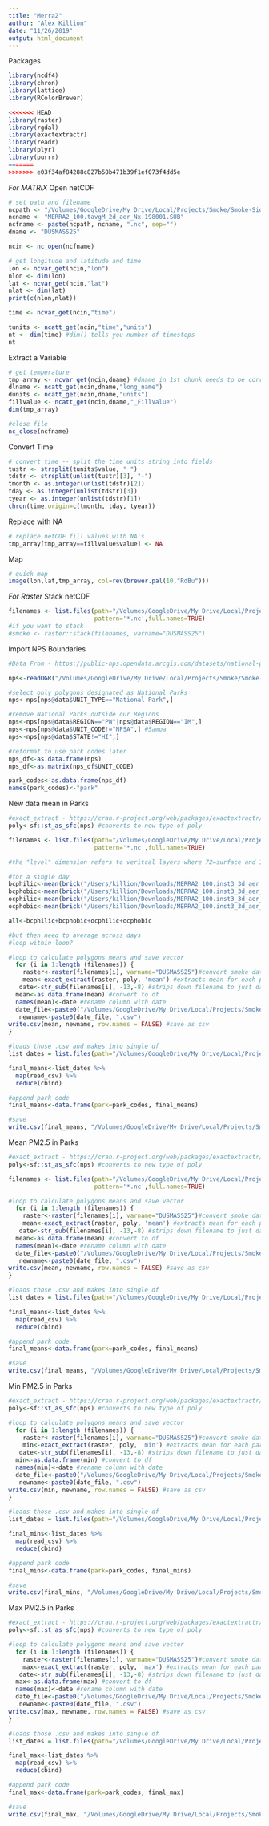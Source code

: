 ```yaml
---
title: "Merra2"
author: "Alex Killion"
date: "11/26/2019"
output: html_document
---
```


Packages
```r
library(ncdf4)
library(chron)
library(lattice)
library(RColorBrewer)

<<<<<<< HEAD
library(raster)
library(rgdal)
library(exactextractr)
library(readr)
library(plyr)
library(purrr)
=======
>>>>>>> e03f34af84288c827b58b471b39f1ef073f4dd5e
```

*For MATRIX* 
Open netCDF 
```r
# set path and filename
ncpath <- "/Volumes/GoogleDrive/My Drive/Local/Projects/Smoke/Smoke-Signal/Merra2/"
ncname <- "MERRA2_100.tavgM_2d_aer_Nx.198001.SUB"  
ncfname <- paste(ncpath, ncname, ".nc", sep="")
dname <- "DUSMASS25"

ncin <- nc_open(ncfname)

# get longitude and latitude and time
lon <- ncvar_get(ncin,"lon")
nlon <- dim(lon)
lat <- ncvar_get(ncin,"lat")
nlat <- dim(lat)
print(c(nlon,nlat))

time <- ncvar_get(ncin,"time")

tunits <- ncatt_get(ncin,"time","units")
nt <- dim(time) #dim() tells you number of timesteps 
nt
```

Extract a Variable
```r
# get temperature
tmp_array <- ncvar_get(ncin,dname) #dname in 1st chunk needs to be correct variable name
dlname <- ncatt_get(ncin,dname,"long_name")
dunits <- ncatt_get(ncin,dname,"units")
fillvalue <- ncatt_get(ncin,dname,"_FillValue")
dim(tmp_array)

#close file
nc_close(ncfname)
```

Convert Time
```r
# convert time -- split the time units string into fields
tustr <- strsplit(tunits$value, " ")
tdstr <- strsplit(unlist(tustr)[3], "-")
tmonth <- as.integer(unlist(tdstr)[2])
tday <- as.integer(unlist(tdstr)[3])
tyear <- as.integer(unlist(tdstr)[1])
chron(time,origin=c(tmonth, tday, tyear))
```

Replace with NA
```r
# replace netCDF fill values with NA's
tmp_array[tmp_array==fillvalue$value] <- NA
```

Map
```r
# quick map
image(lon,lat,tmp_array, col=rev(brewer.pal(10,"RdBu")))
```

*For Raster*
Stack netCDF 
```r
filenames <- list.files(path="/Volumes/GoogleDrive/My Drive/Local/Projects/Smoke/Smoke-Signal/Merra2/",
                        pattern='*.nc',full.names=TRUE)
#if you want to stack
#smoke <- raster::stack(filenames, varname="DUSMASS25")

```

Import NPS Boundaries
```r
#Data From - https://public-nps.opendata.arcgis.com/datasets/national-park-service-park-unit-boundaries

nps<-readOGR("/Volumes/GoogleDrive/My Drive/Local/Projects/Smoke/Smoke-Signal/NPS_poly/NPS_poly.shp")

#select only polygons designated as National Parks
nps<-nps[nps@data$UNIT_TYPE=="National Park",]

#remove National Parks outside our Regions
nps<-nps[nps@data$REGION=="PW"|nps@data$REGION=="IM",]
nps<-nps[nps@data$UNIT_CODE!="NPSA",] #Samoa
nps<-nps[nps@data$STATE!="HI",]

#reformat to use park codes later
nps_df<-as.data.frame(nps)
nps_df<-as.matrix(nps_df$UNIT_CODE)

park_codes<-as.data.frame(nps_df)
names(park_codes)<-"park"

```

New data mean in Parks
```r
#exact_extract - https://cran.r-project.org/web/packages/exactextractr/readme/README.html * see for other summary stats
poly<-sf::st_as_sfc(nps) #converts to new type of poly

filenames <- list.files(path="/Volumes/GoogleDrive/My Drive/Local/Projects/Smoke/Smoke-Signal/Merra2/",
                        pattern='*.nc',full.names=TRUE)

#the "level" dimension refers to veritcal layers where 72=surface and 1=top of atmosphere 

#for a single day
bcphilic<-mean(brick("/Users/killion/Downloads/MERRA2_100.inst3_3d_aer_Nv.19901030.nc4.nc4", varname="BCPHILIC", level=72))
bcphobic<-mean(brick("/Users/killion/Downloads/MERRA2_100.inst3_3d_aer_Nv.19901030.nc4.nc4", varname="BCPHOBIC", level=72))
ocphilic<-mean(brick("/Users/killion/Downloads/MERRA2_100.inst3_3d_aer_Nv.19901030.nc4.nc4", varname="OCPHILIC", level=72))
ocphobic<-mean(brick("/Users/killion/Downloads/MERRA2_100.inst3_3d_aer_Nv.19901030.nc4.nc4", varname="OCPHOBIC", level=72))

all<-bcphilic+bcphobic+ocphilic+ocphobic

#but then need to average across days
#loop within loop?

#loop to calculate polygons means and save vector
  for (i in 1:length (filenames)) {
    raster<-raster(filenames[i], varname="DUSMASS25")#convert smoke data to raster
    mean<-exact_extract(raster, poly, 'mean') #extracts mean for each park. Uses cells that intersect polygons. 
   date<-str_sub(filenames[i], -13,-8) #strips down filename to just date
  mean<-as.data.frame(mean) #convert to df
  names(mean)<-date #rename column with date
  date_file<-paste0("/Volumes/GoogleDrive/My Drive/Local/Projects/Smoke/Smoke-Signal/loop_output_mean/",date)
   newname<-paste0(date_file, ".csv")
write.csv(mean, newname, row.names = FALSE) #save as csv
}

#loads those .csv and makes into single df
list_dates = list.files(path="/Volumes/GoogleDrive/My Drive/Local/Projects/Smoke/Smoke-Signal/loop_output_mean/", pattern="*.csv", full.names=TRUE)

final_means<-list_dates %>%
  map(read_csv) %>%
  reduce(cbind)

#append park code
final_means<-data.frame(park=park_codes, final_means)

#save
write.csv(final_means, "/Volumes/GoogleDrive/My Drive/Local/Projects/Smoke/Smoke-Signal/interm_data/final_means.csv", row.names = FALSE)

```



Mean PM2.5 in Parks 
```r

#exact_extract - https://cran.r-project.org/web/packages/exactextractr/readme/README.html * see for other summary stats
poly<-sf::st_as_sfc(nps) #converts to new type of poly

filenames <- list.files(path="/Volumes/GoogleDrive/My Drive/Local/Projects/Smoke/Smoke-Signal/Merra2/",
                        pattern='*.nc',full.names=TRUE)

#loop to calculate polygons means and save vector
  for (i in 1:length (filenames)) {
    raster<-raster(filenames[i], varname="DUSMASS25")#convert smoke data to raster
    mean<-exact_extract(raster, poly, 'mean') #extracts mean for each park. Uses cells that intersect polygons. 
   date<-str_sub(filenames[i], -13,-8) #strips down filename to just date
  mean<-as.data.frame(mean) #convert to df
  names(mean)<-date #rename column with date
  date_file<-paste0("/Volumes/GoogleDrive/My Drive/Local/Projects/Smoke/Smoke-Signal/loop_output_mean/",date)
   newname<-paste0(date_file, ".csv")
write.csv(mean, newname, row.names = FALSE) #save as csv
}

#loads those .csv and makes into single df
list_dates = list.files(path="/Volumes/GoogleDrive/My Drive/Local/Projects/Smoke/Smoke-Signal/loop_output_mean/", pattern="*.csv", full.names=TRUE)

final_means<-list_dates %>%
  map(read_csv) %>%
  reduce(cbind)

#append park code
final_means<-data.frame(park=park_codes, final_means)

#save
write.csv(final_means, "/Volumes/GoogleDrive/My Drive/Local/Projects/Smoke/Smoke-Signal/interm_data/final_means.csv", row.names = FALSE)

```


Min PM2.5 in Parks 
```r

#exact_extract - https://cran.r-project.org/web/packages/exactextractr/readme/README.html * see for other summary stats
poly<-sf::st_as_sfc(nps) #converts to new type of poly

#loop to calculate polygons means and save vector
  for (i in 1:length (filenames)) {
    raster<-raster(filenames[i], varname="DUSMASS25")#convert smoke data to raster
    min<-exact_extract(raster, poly, 'min') #extracts mean for each park. Uses cells that intersect polygons. 
   date<-str_sub(filenames[i], -13,-8) #strips down filename to just date
  min<-as.data.frame(min) #convert to df
  names(min)<-date #rename column with date
  date_file<-paste0("/Volumes/GoogleDrive/My Drive/Local/Projects/Smoke/Smoke-Signal/loop_output_min/",date)
   newname<-paste0(date_file, ".csv")
write.csv(min, newname, row.names = FALSE) #save as csv
}

#loads those .csv and makes into single df
list_dates = list.files(path="/Volumes/GoogleDrive/My Drive/Local/Projects/Smoke/Smoke-Signal/loop_output_min/", pattern="*.csv", full.names=TRUE)

final_mins<-list_dates %>%
  map(read_csv) %>%
  reduce(cbind)

#append park code
final_mins<-data.frame(park=park_codes, final_mins)

#save
write.csv(final_mins, "/Volumes/GoogleDrive/My Drive/Local/Projects/Smoke/Smoke-Signal/interm_data/final_mins.csv", row.names = FALSE)

```


Max PM2.5 in Parks 
```r

#exact_extract - https://cran.r-project.org/web/packages/exactextractr/readme/README.html * see for other summary stats
poly<-sf::st_as_sfc(nps) #converts to new type of poly

#loop to calculate polygons means and save vector
  for (i in 1:length (filenames)) {
    raster<-raster(filenames[i], varname="DUSMASS25")#convert smoke data to raster
    max<-exact_extract(raster, poly, 'max') #extracts mean for each park. Uses cells that intersect polygons. 
   date<-str_sub(filenames[i], -13,-8) #strips down filename to just date
  max<-as.data.frame(max) #convert to df
  names(max)<-date #rename column with date
  date_file<-paste0("/Volumes/GoogleDrive/My Drive/Local/Projects/Smoke/Smoke-Signal/loop_output_max/",date)
   newname<-paste0(date_file, ".csv")
write.csv(max, newname, row.names = FALSE) #save as csv
}

#loads those .csv and makes into single df
list_dates = list.files(path="/Volumes/GoogleDrive/My Drive/Local/Projects/Smoke/Smoke-Signal/loop_output_max/", pattern="*.csv", full.names=TRUE)

final_max<-list_dates %>%
  map(read_csv) %>%
  reduce(cbind)

#append park code
final_max<-data.frame(park=park_codes, final_max)

#save
write.csv(final_max, "/Volumes/GoogleDrive/My Drive/Local/Projects/Smoke/Smoke-Signal/interm_data/final_max.csv", row.names = FALSE)

```